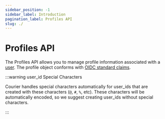 ```yaml
---
sidebar_position: -1
sidebar_label: Introduction
pagination_label: Profiles API
slug: ./
---
```


# Profiles API

The Profiles API allows you to manage profile information associated with a [user](/platform/users). The profile object conforms with [OIDC standard claims](https://openid.net/specs/openid-connect-core-1_0.html#StandardClaims).

:::warning user_id Special Characters

Courier handles special characters automatically for user_ids that are created with these characters (`@`, `#`, `%`, etc). These characters will be automatically encoded, so we suggest creating user_ids without special characters.

:::